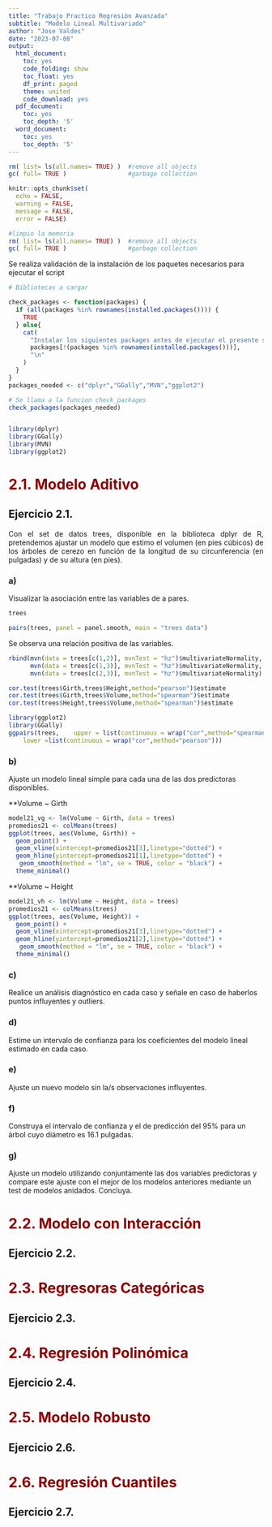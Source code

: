 ```yaml
---
title: "Trabajo Practico Regresión Avanzada"
subtitle: "Modelo Lineal Multivariado"
author: "Jose Valdes"
date: "2023-07-08"
output:
  html_document:
    toc: yes
    code_folding: show
    toc_float: yes
    df_print: paged
    theme: united
    code_download: yes
  pdf_document:
    toc: yes
    toc_depth: '5'
  word_document:
    toc: yes
    toc_depth: '5'
---
```


```r
rm( list= ls(all.names= TRUE) )  #remove all objects
gc( full= TRUE )                 #garbage collection

knitr::opts_chunk$set(
  echo = FALSE,
  warning = FALSE,
  message = FALSE,
  error = FALSE)
```


```r
#limpio la memoria
rm( list= ls(all.names= TRUE) )  #remove all objects
gc( full= TRUE )                 #garbage collection
```
Se realiza validación de la instalación de los paquetes necesarios para ejecutar el script
```r
# Bibliotecas a cargar

check_packages <- function(packages) {
  if (all(packages %in% rownames(installed.packages()))) {
    TRUE
  } else{
    cat(
      "Instalar los siguientes packages antes de ejecutar el presente script\n",
      packages[!(packages %in% rownames(installed.packages()))],
      "\n"
    )
  }
}
packages_needed <- c("dplyr","GGally","MVN","ggplot2")

# Se llama a la funcion check_packages
check_packages(packages_needed)


library(dplyr)
library(GGally)
library(MVN)
library(ggplot2)


```



# <span style="color:darkred">2.1. Modelo Aditivo</span>


## Ejercicio 2.1.
<p style="text-align: justify;">Con el set de datos trees, disponible en la biblioteca dplyr de R,
pretendemos ajustar un modelo que estimo el volumen (en pies cúbicos) de los
árboles de cerezo en función de la longitud de su circunferencia (en pulgadas)
y de su altura (en pies).</p>


### a) 
Visualizar la asociación entre las variables de a pares.

```r
trees
```


```r
pairs(trees, panel = panel.smooth, main = "trees data")
```

Se observa una relación positiva de las variables.

```r
rbind(mvn(data = trees[c(1,2)], mvnTest = "hz")$multivariateNormality,
      mvn(data = trees[c(1,3)], mvnTest = "hz")$multivariateNormality,
      mvn(data = trees[c(2,3)], mvnTest = "hz")$multivariateNormality)
```

```r
cor.test(trees$Girth,trees$Height,method="pearson")$estimate
cor.test(trees$Girth,trees$Volume,method="spearman")$estimate
cor.test(trees$Height,trees$Volume,method="spearman")$estimate
```



```r
library(ggplot2)
library(GGally)
ggpairs(trees,    upper = list(continuous = wrap("cor",method="spearman")),
    lower =list(continuous = wrap("cor",method="pearson")))
```


### b)
Ajuste un modelo lineal simple para cada una de las dos predictoras disponibles.

**Volume ~ Girth
```r
model21_vg <- lm(Volume ~ Girth, data = trees)
promedios21 <- colMeans(trees)
ggplot(trees, aes(Volume, Girth)) + 
  geom_point() +
  geom_vline(xintercept=promedios21[3],linetype="dotted") + 
  geom_hline(yintercept=promedios21[1],linetype="dotted") +
   geom_smooth(method = "lm", se = TRUE, color = "black") +
  theme_minimal()
```


**Volume ~ Height
```r
model21_vh <- lm(Volume ~ Height, data = trees)
promedios21 <- colMeans(trees)
ggplot(trees, aes(Volume, Height)) + 
  geom_point() +
  geom_vline(xintercept=promedios21[3],linetype="dotted") + 
  geom_hline(yintercept=promedios21[2],linetype="dotted") +
   geom_smooth(method = "lm", se = TRUE, color = "black") +
  theme_minimal()
```



### c)
Realice un análisis diagnóstico en cada caso y señale en caso de haberlos
puntos influyentes y outliers.

### d)
Estime un intervalo de confianza para los coeficientes del modelo lineal
estimado en cada caso.


### e)
Ajuste un nuevo modelo sin la/s observaciones influyentes.


### f)
Construya el intervalo de confianza y el de predicción del 95% para un
árbol cuyo diámetro es 16.1 pulgadas.


### g)
Ajuste un modelo utilizando conjuntamente las dos variables predictoras
y compare este ajuste con el mejor de los modelos anteriores mediante un
test de modelos anidados. Concluya.

# <span style="color:darkred">2.2. Modelo con Interacción</span>




## Ejercicio 2.2.


# <span style="color:darkred">2.3. Regresoras Categóricas</span>


## Ejercicio 2.3.



# <span style="color:darkred">2.4. Regresión Polinómica</span>


## Ejercicio 2.4.


# <span style="color:darkred">2.5. Modelo Robusto</span>



## Ejercicio 2.6.



# <span style="color:darkred">2.6. Regresión Cuantiles</span>


## Ejercicio 2.7.



